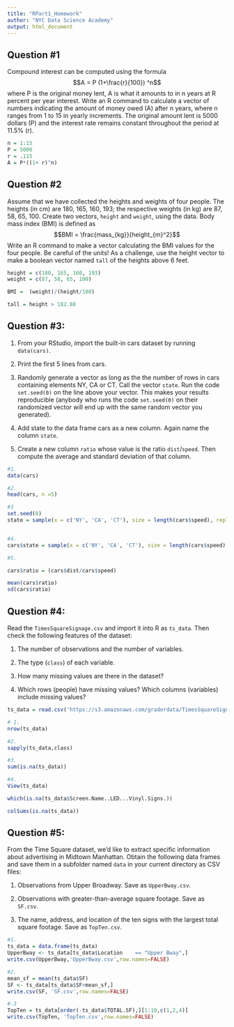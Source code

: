```yaml
---
title: "RPart1_Homework"
author: "NYC Data Science Academy"
output: html_document
---
```

## Question #1	

Compound interest can be computed using the formula
$$A = P (1+\frac{r}{100}) ^n$$
where P is the original money lent, A is what it amounts to in n years at R percent per year interest. Write an R command to calculate a vector of numbers indicating the amount of money owed (A) after n years, where n ranges from 1 to 15 in yearly increments. The original amount lent is 5000 dollars (P) and the interest rate remains constant throughout the period at 11.5% (r). 

```r
n = 1:15
P = 5000
r = .115
A = P*((1+ r)^n)


```

## Question #2

Assume that we have collected the heights and weights of four people. The heights (in cm) are 180, 165, 160, 193; the respective weights (in kg) are 87, 58, 65, 100. Create two vectors, `height` and `weight`, using the data. Body mass index (BMI) is defined as
$$BMI = \frac{mass_{kg}}{height_{m}^2}$$
Write an R command to make a vector calculating the BMI values for the four people. Be careful of the units! As a challenge, use the height vector to make a boolean vector named `tall` of the heights above 6 feet.

```r
height = c(180, 165, 160, 193)
weight = c(87, 58, 65, 100)

BMI =  (weight)/(height/100)

tall = height > 182.88

```


## Question #3:

1. From your RStudio, import the built-in cars dataset by running `data(cars)`.

2. Print the first 5 lines from cars.

3. Randomly generate a vector as long as the the number of rows in cars containing elements NY, CA or CT. Call the vector `state`. Run the code `set.seed(0)` on the line above your vector. This makes your results reproducible (anybody who runs the code `set.seed(0)` on their randomized vector will end up with the same random vector you generated). 

4. Add state to the data frame cars as a new column. Again name the column `state`.

5. Create a new column `ratio` whose value is the ratio `dist`/`speed`. Then compute the average and standard deviation of that column.

```r
#1.
data(cars)

#2.
head(cars, n =5) 

#3 
set.seed(0)
state = sample(x = c('NY', 'CA', 'CT'), size = length(cars$speed), replace = TRUE)


#4.
cars$state = sample(x = c('NY', 'CA', 'CT'), size = length(cars$speed), replace = TRUE)

#5.

cars$ratio = (cars$dist/cars$speed)

mean(cars$ratio)
sd(cars$ratio)
```


## Question #4: 

Read the `TimesSquareSignage.csv` and import it into R as `ts_data`. Then check the following features of the dataset:

1. The number of observations and the number of variables.

2. The type (`class`) of each variable.

3. How many missing values are there in the dataset?

4. Which rows (people) have missing values? Which columns (variables) include missing values?

```r
ts_data = read.csv('https://s3.amazonaws.com/graderdata/TimesSquareSignage.csv', stringsAsFactors=FALSE)

# 1.
nrow(ts_data)

#2.
sapply(ts_data,class)

#3.
sum(is.na(ts_data))

#4.
View(ts_data)

which(is.na(ts_data$Screen.Name..LED...Vinyl.Signs.))

colSums(is.na(ts_data))
```

## Question #5:

From the Time Square dataset, we'd like to extract specific information about advertising in Midtown Manhattan. Obtain the following data frames and save them in a subfolder named `data` in your current directory as CSV files:

1. Observations from Upper Broadway. Save as `UpperBway.csv`.

2. Observations with greater-than-average square footage. Save as `SF.csv`.

3. The name, address, and location of the ten signs with the largest total square footage. Save as `TopTen.csv`. 

```r

#1.
ts_data = data.frame(ts_data)
UpperBway <- ts_data[ts_data$Location	 == "Upper Bway",]
write.csv(UpperBway,'UpperBway.csv',row.names=FALSE)

#2.
mean_sf = mean(ts_data$SF)
SF <- ts_data[ts_data$SF>mean_sf,]
write.csv(SF, 'SF.csv',row.names=FALSE)

#.3
TopTen = ts_data[order(-ts_data$TOTAL.SF),][1:10,c(1,2,4)]
write.csv(TopTen, 'TopTen.csv',row.names=FALSE)
```




